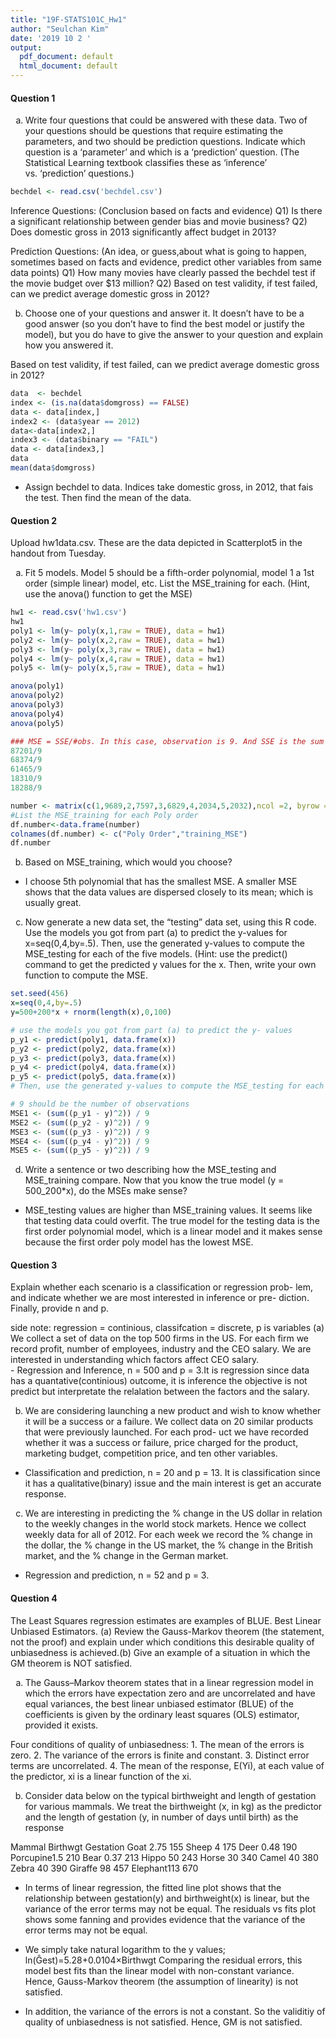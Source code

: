 ```yaml
---
title: "19F-STATS101C_Hw1"
author: "Seulchan Kim"
date: '2019 10 2 '
output:
  pdf_document: default
  html_document: default
---
```


#### Question 1
(a) Write four questions that could be answered with these data.  Two of your questions should be questions that require estimating the parameters, and two should be prediction questions. Indicate which question is a 'parameter' and which is a 'prediction' question. (The Statistical Learning textbook classifies these as 'inference' vs. 'prediction' questions.)

```r
bechdel <- read.csv('bechdel.csv')
```

Inference Questions: (Conclusion based on facts and evidence)
Q1) Is there a significant relationship between gender bias and movie business?
Q2) Does domestic gross in 2013 significantly affect budget in 2013?

Prediction Questions: (An idea, or guess,about what is going to happen, sometimes based on facts and evidence, predict other variables from same data points)
Q1) How many movies have clearly passed the bechdel test if the movie budget over $13 million?
Q2) Based on test validity, if test failed, can we predict average domestic gross in 2012?


(b) Choose one of your questions and answer it.  It doesn't have to be a good answer (so you don't have to find the best model or justify the model), but you do have to give the answer to your question and explain how you answered it.

Based on test validity, if test failed, can we predict average domestic gross in 2012?
```r
data  <- bechdel
index <- (is.na(data$domgross) == FALSE)
data <- data[index,]
index2 <- (data$year == 2012)
data<-data[index2,]
index3 <- (data$binary == "FAIL")
data <- data[index3,]
data
mean(data$domgross)

```
- Assign bechdel to data. Indices take domestic gross, in 2012, that fais the test. Then find the mean of the data.


#### Question 2
Upload hw1data.csv.  These are the data depicted in Scatterplot5 in the handout from Tuesday.  

(a) Fit 5 models.  Model 5 should be a fifth-order polynomial, model 1 a 1st order (simple linear) model, etc.  List the MSE_training for each.  (Hint, use the anova() function to get the MSE)
```r
hw1 <- read.csv('hw1.csv')
hw1
poly1 <- lm(y~ poly(x,1,raw = TRUE), data = hw1)
poly2 <- lm(y~ poly(x,2,raw = TRUE), data = hw1)
poly3 <- lm(y~ poly(x,3,raw = TRUE), data = hw1)
poly4 <- lm(y~ poly(x,4,raw = TRUE), data = hw1)
poly5 <- lm(y~ poly(x,5,raw = TRUE), data = hw1)

anova(poly1)
anova(poly2)
anova(poly3)
anova(poly4)
anova(poly5)

### MSE = SSE/#obs. In this case, observation is 9. And SSE is the sum of squared residuals from the ANOVA table. Hence, 
87201/9
68374/9
61465/9
18310/9
18288/9

number <- matrix(c(1,9689,2,7597,3,6829,4,2034,5,2032),ncol =2, byrow = TRUE)
#List the MSE_training for each Poly order
df.number<-data.frame(number)
colnames(df.number) <- c("Poly Order","training_MSE")
df.number
```

(b) Based on MSE_training, which would you choose?
- I choose 5th polynomial that has the smallest MSE. A smaller MSE shows that the data values are dispersed closely to its mean; which is usually great.

(c) Now generate a new data set, the "testing" data set, using this R code. Use the models you got from part (a) to predict the y-values for x=seq(0,4,by=.5).
Then, use the generated y-values to compute the MSE_testing for each of the five models. (Hint: use the predict() command to get the predicted y values for the x. Then, write your own function to compute the MSE.
```r
set.seed(456)
x=seq(0,4,by=.5)
y=500+200*x + rnorm(length(x),0,100)

# use the models you got from part (a) to predict the y- values
p_y1 <- predict(poly1, data.frame(x))
p_y2 <- predict(poly2, data.frame(x))
p_y3 <- predict(poly3, data.frame(x))
p_y4 <- predict(poly4, data.frame(x))
p_y5 <- predict(poly5, data.frame(x))
# Then, use the generated y-values to compute the MSE_testing for each of the five models. (Hint: use the predict() command to get the predicted y values for the x. Then, write your own function to compute the MSE.

# 9 should be the number of observations
MSE1 <- (sum((p_y1 - y)^2)) / 9
MSE2 <- (sum((p_y2 - y)^2)) / 9
MSE3 <- (sum((p_y3 - y)^2)) / 9
MSE4 <- (sum((p_y4 - y)^2)) / 9
MSE5 <- (sum((p_y5 - y)^2)) / 9

```

d) Write a sentence or two describing how the MSE_testing and MSE_training compare. Now that you know the true model (y = 500_200*x), do the MSEs make sense?
- MSE_testing values are higher than MSE_training values. It seems like that testing data could overfit. The true model for the testing data is the first order polynomial model, which is a linear model and it makes sense because the first order poly model has the lowest MSE.


#### Question 3
Explain whether each scenario is a classification or regression prob- lem, and indicate whether we are most interested in inference or pre- diction. Finally, provide n and p.

side note: regression = continious, classifcation = discrete, p is variables
(a) We collect a set of data on the top 500 firms in the US. For each firm we record profit, number of employees, industry and the CEO salary. We are interested in understanding which factors affect CEO salary.  
- Regression and Inference, n = 500 and p = 3.It is regression since data has a quantative(continious) outcome, it is inference the objective is not predict but interpretate the relalation between the factors and the salary.

(b) We are considering launching a new product and wish to know whether it will be a success or a failure. We collect data on 20 similar products that were previously launched. For each prod- uct we have recorded whether it was a success or failure, price charged for the product, marketing budget, competition price, and ten other variables.
- Classification and prediction, n = 20 and p = 13. It is classification since it has a qualitative(binary) issue and the main interest is get an accurate response.

(c) We are interesting in predicting the % change in the US dollar in relation to the weekly changes in the world stock markets. Hence we collect weekly data for all of 2012. For each week we record the % change in the dollar, the % change in the US market, the % change in the British market, and the % change in the German market.
- Regression and prediction, n = 52 and p = 3.

#### Question 4
The Least Squares regression estimates are examples of BLUE. Best Linear Unbiased Estimators.  (a) Review the Gauss-Markov theorem (the statement, not the proof) and explain under which conditions this desirable quality of unbiasedness is achieved.(b) Give an example of a situation in which the GM theorem is NOT satisfied.

(a) The Gauss–Markov theorem states that in a linear regression model in which the errors have expectation zero and are uncorrelated and have equal variances, the best linear unbiased estimator (BLUE) of the coefficients is given by the ordinary least squares (OLS) estimator, provided it exists.

Four conditions of quality of unbiasedness:
1. The mean of the errors is zero.
2. The variance of the errors is finite and constant.
3. Distinct error terms are uncorrelated.
4. The mean of the response, E(Yi), at each value of the predictor, xi is a linear function of the xi.

(b) Consider data below on the typical birthweight and length of gestation for various mammals. We treat the birthweight (x, in kg) as the predictor and the length of gestation (y, in number of days until birth) as the response

Mammal  Birthwgt Gestation
Goat    2.75    155
Sheep   4       175
Deer    0.48    190
Porcupine1.5    210
Bear    0.37    213
Hippo   50      243
Horse   30      340
Camel   40      380
Zebra   40      390
Giraffe 98      457
Elephant113     670

- In terms of linear regression, the fitted line plot shows that the relationship between gestation(y) and birthweight(x) is linear, but the variance of the error terms may not be equal. The residuals vs fits plot shows some fanning and provides evidence that the variance of the error terms may not be equal.

- We simply take natural logarithm to the y values; ln(Ĝest)=5.28+0.0104×Birthwgt
Comparing the residual errors, this model best fits than the linear model with non-constant variance. Hence, Gauss-Markov theorem (the assumption of linearity) is not satisfied.

- In addition, the variance of the errors is not a constant. So the validitiy of quality of unbiasedness is not satisfied. Hence, GM is not satisfied.



